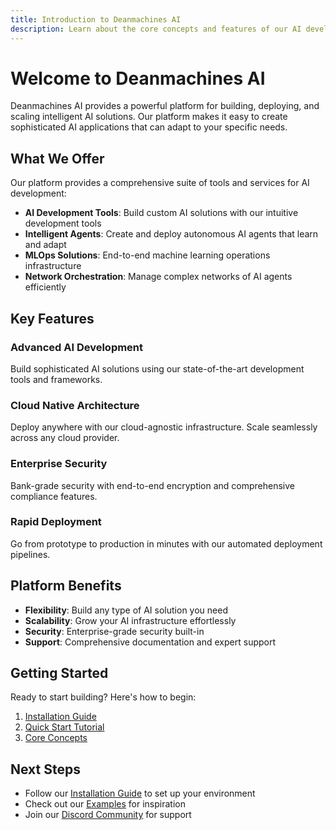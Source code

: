 ```yaml
---
title: Introduction to Deanmachines AI
description: Learn about the core concepts and features of our AI development platform.
---
```


# Welcome to Deanmachines AI

Deanmachines AI provides a powerful platform for building, deploying, and scaling intelligent AI solutions. Our platform makes it easy to create sophisticated AI applications that can adapt to your specific needs.

## What We Offer

Our platform provides a comprehensive suite of tools and services for AI development:

- **AI Development Tools**: Build custom AI solutions with our intuitive development tools
- **Intelligent Agents**: Create and deploy autonomous AI agents that learn and adapt
- **MLOps Solutions**: End-to-end machine learning operations infrastructure
- **Network Orchestration**: Manage complex networks of AI agents efficiently

## Key Features

### Advanced AI Development
Build sophisticated AI solutions using our state-of-the-art development tools and frameworks.

### Cloud Native Architecture
Deploy anywhere with our cloud-agnostic infrastructure. Scale seamlessly across any cloud provider.

### Enterprise Security
Bank-grade security with end-to-end encryption and comprehensive compliance features.

### Rapid Deployment
Go from prototype to production in minutes with our automated deployment pipelines.

## Platform Benefits

- **Flexibility**: Build any type of AI solution you need
- **Scalability**: Grow your AI infrastructure effortlessly
- **Security**: Enterprise-grade security built-in
- **Support**: Comprehensive documentation and expert support

## Getting Started

Ready to start building? Here's how to begin:

1. [Installation Guide](/docs/getting-started/installation)
2. [Quick Start Tutorial](/docs/getting-started/quick-start)
3. [Core Concepts](/docs/core-concepts/overview)

## Next Steps

- Follow our [Installation Guide](/docs/getting-started/installation) to set up your environment
- Check out our [Examples](/docs/examples) for inspiration
- Join our [Discord Community](https://discord.gg/deanmachinesai) for support
